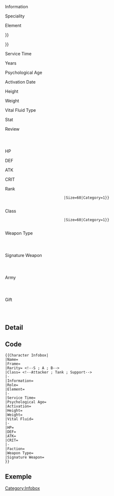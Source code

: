 <includeonly>
<div id="infobox-character">
    <div class="left">
        <div class="profile">
            {{Icon|Name=Character-{{{Frame|}}}-Portrait|Unclickable=1}}
        </div>
        <div class="icon">
            <div class="a">{{Icon|Name=Dialogue-{{{Frame}}}-Icon|Size=60|Unclickable=1}}</div>
            <div class="b">{{Icon|Name=Dialogue-{{{Frame}}}-Chibi-Icon|Size=60|Unclickable=1}}</div>
            <div class="c">{{Icon|Name=Dialogue-{{{Frame}}}-Awaken-Icon|Size=60|Unclickable=1}}</div>
        </div>
        <div class="information">
            <div id="header">Information</div>
            <div id="content">{{{Information|}}}</div>
        </div>
        <div class="role">
            <div id="header">Speciality</div>
            <div id="content">{{{Speciality|}}}</div>
        </div>
        <div class="element">
            <div id="header">Element</div>
            <div id="content">{{{Element|}}}</div>
        </div>
    </div>

    <div class="right">
        <div class="data">
            <div class="top">
                <div class="name">{{{Name|{{#explode:{{PAGENAME}}|<nowiki />-<nowiki />|0|<nowiki />-<nowiki />}}}}}</div>
                <div class="frame">{{{Frame|{{#explode:{{PAGENAME}}|<nowiki />-<nowiki />|1}}}}}</div>
                <div id="h_line"></div>
            </div>
            <div class="middle">
                <div class="biography">
                    <div class="service">
                        <div id="header">Service Time</div>
                        <div id="content">{{{Service Time|}}} Years</div>
                    </div>
                    <div class="psychological">
                        <div id="header">Psychological Age</div>
                        <div id="content">{{{Psychological Age|}}}</div>
                    </div>
                    <div class="activation">
                        <div id="header">Activation Date</div>
                        <div id="content">{{{Activation|}}}</div>
                    </div>
                    <div class="height">
                        <div id="header">Height</div>
                        <div id="content">{{{Height|}}}</div>
                    </div>
                    <div class="weight">
                        <div id="header">Weight</div>
                        <div id="content">{{{Weight|}}}</div>
                    </div>
                    <div class="vital-fluid">
                        <div id="header">Vital Fluid Type</div>
                        <div id="content">{{{Vital Fluid|}}}</div>
                    </div>
                </div>
                <div id="v_line"></div>
                <div class="stat">
                    <div class="top">
                        <div id="header">Stat</div>
                        <div id="content">Review</div>
                    </div>
                    <div class="graph">
                        {{icon|Name={{{Graph File|}}}|Unclickable=1}}
                    </div>
                    <div class="table" style="text-align: start; vertical-align: middle">
                        <div class="HP">
                            <div id="header">HP</div>
                            <div id="content">{{{HP|}}}</div>
                        </div>
                        <div class="DEF">
                            <div id="header">DEF</div>
                            <div id="content">{{{DEF|}}}</div>
                        </div>
                        <div class="ATK">
                            <div id="header">ATK</div>
                            <div id="content">{{{ATK|}}}</div>
                        </div>
                        <div class="CRIT">
                            <div id="header">CRIT</div>
                            <div id="content">{{{CRIT|}}}</div>
                        </div>
                    </div>
                </div>
            </div>
            <div id="h_line"></div>
            <div class="bottom">
                <div class="information">
                    <div class="rank">
                        <div id="header">Rank</div>
                        <div id="content">
                            {{Icon|Name={{#switch:{{{Rank}}} |S=Icon-Rank-S|A=Icon-Rank-A|B=Icon-Rank-B|Error}}|Size=60|Category=1}}
                        </div>
                    </div>
                    <div class="class">
                        <div id="header">Class</div>
                        <div id="content">
                            {{Icon|Name={{#switch: {{{Class}}} |Attacker=Icon-Class-Attacker|Tank=Icon-Class-Tank|Support=Icon-Class-Support|Compositer=Compositer|Error}}|Size=60|Category=1}}
                        </div>
                    </div>
                    <div class="weapon">
                        <div id="header">Weapon Type</div>
                        <div id="content">
                            {{icon|Name={{{Weapon Type}}}|Size=60|Link={{{Weapon}}}}}
                        </div>
                    </div>
                    <div class="signature-weapon">
                        <div id="header">Signature Weapon</div>
                        <div id="content">
                            {{icon|Name=Weapon-{{{Signature Weapon}}}-Icon|Size=60|Link={{{Exclusive Weapon}}}}}
                        </div>
                    </div>
                    <div class="faction">
                        <div id="header">Army</div>
                        <div id="content">
                            {{icon|Name=Icon-Faction-{{{Faction}}}|Size=60|Link=[[Lore#{{{Faction}}}]]}}
                        </div>
                    </div>
                    <div class="gift">
                        <div id="header">Gift</div>
                        <div id="content">
                            {{icon|Name=Item-Gift-{{{Frame}}}|Size=60|Link=[[Gift]]}}
                        </div>
                    </div>
                </div>
            </div>
        </div>
    </div>
</div>
</includeonly>

<noinclude>
== Detail ==
== Code ==
<pre>
{{Character Infobox|
|Name=
|Frame=
|Rarity= <!--S ; A ; B-->
|Class= <!--Attacker ; Tank ; Support-->
|-
|Information=
|Role=
|Element=
|-
|Service Time=
|Psychological Age=
|Activation=
|Height=
|Weight=
|Vital Fluid=
|-
|HP=
|DEF=
|ATK=
|CRIT=
|-
|Faction=
|Weapon Type=
|Signature Weapon=
}}
</pre>

== Exemple ==

[[Category:Infobox]]
</noinclude>